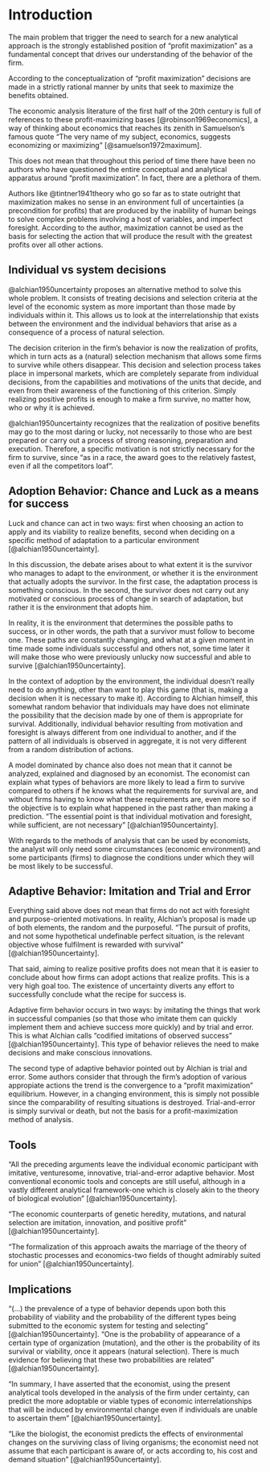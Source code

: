 # Introduction

The main problem that trigger the need to search for a new analytical approach is the strongly established position of "profit maximization" as a fundamental concept that drives our understanding of the behavior of the firm.

According to the conceptualization of "profit maximization" decisions are made in a strictly rational manner by units that seek to maximize the benefits obtained.

The economic analysis literature of the first half of the 20th century is full of references to these profit-maximizing bases [@robinson1969economics], a way of thinking about economics that reaches its zenith in Samuelson's famous quote "The very name of my subject, economics, suggests economizing or maximizing" [@samuelson1972maximum].

This does not mean that throughout this period of time there have been no authors who have questioned the entire conceptual and analytical apparatus around "profit maximization". In fact, there are a plethora of them.

Authors like @tintner1941theory who go so far as to state outright that maximization makes no sense in an environment full of uncertainties (a precondition for profits) that are produced by the inability of human beings to solve complex problems involving a host of variables, and imperfect foresight. According to the author, maximization cannot be used as the basis for selecting the action that will produce the result with the greatest profits over all other actions.

## Individual vs system decisions
@alchian1950uncertainty proposes an alternative method to solve this whole problem. It consists of treating decisions and selection criteria at the level of the economic system as more important than those made by individuals within it. This allows us to look at the interrelationship that exists between the environment and the individual behaviors that arise as a consequence of a process of natural selection.

The decision criterion in the firm's behavior is now the realization of profits, which in turn acts as a (natural) selection mechanism that allows some firms to survive while others disappear. This decision and selection process takes place in impersonal markets, which are completely separate from individual decisions, from the capabilities and motivations of the units that decide, and even from their awareness of the functioning of this criterion. Simply realizing positive profits is enough to make a firm survive, no matter how, who or why it is achieved.

@alchian1950uncertainty recognizes that the realization of positive benefits may go to the most daring or lucky, not necessarily to those who are best prepared or carry out a process of strong reasoning, preparation and execution. Therefore, a specific motivation is not strictly necessary for the firm to survive, since "as in a race, the award goes to the relatively fastest, even if all the competitors loaf".

## Adoption Behavior: Chance and Luck as a means for success
Luck and chance can act in two ways: first when choosing an action to apply and its viability to realize benefits, second when deciding on a specific method of adaptation to a particular environment [@alchian1950uncertainty].

In this discussion, the debate arises about to what extent it is the survivor who manages to adapt to the environment, or whether it is the environment that actually adopts the survivor. In the first case, the adaptation process is something conscious. In the second, the survivor does not carry out any motivated or conscious process of change in search of adaptation, but rather it is the environment that adopts him.

In reality, it is the environment that determines the possible paths to success, or in other words, the path that a survivor must follow to become one. These paths are constantly changing, and what at a given moment in time made some individuals successful and others not, some time later it will make those who were previously unlucky now successful and able to survive [@alchian1950uncertainty]. 

In the context of adoption by the environment, the individual doesn't really need to do anything, other than want to play this game (that is, making a decision when it is necessary to make it).  According to Alchian himself, this somewhat random behavior that individuals may have does not eliminate the possibility that the decision made by one of them is appropriate for survival. Additionally, individual behavior resulting from motivation and foresight is always different from one individual to another, and if the pattern of all individuals is observed in aggregate, it is not very different from a random distribution of actions.

A model dominated by chance also does not mean that it cannot be analyzed, explained and diagnosed by an economist. The economist can explain what types of behaviors are more likely to lead a firm to survive compared to others if he knows what the requirements for survival are, and without firms having to know what these requirements are, even more so if the objective is to explain what happened in the past rather than making a prediction. "The essential point is that individual motivation and foresight, while sufficient, are not necessary" [@alchian1950uncertainty].

With regards to the methods of analysis that can be used by economists, the analyst will only need some circumstances (economic environment) and some participants (firms) to diagnose the conditions under which they will be most likely to be successful.

## Adaptive Behavior: Imitation and Trial and Error
Everything said above does not mean that firms do not act with foresight and purpose-oriented motivations. In reality, Alchian's proposal is made up of both elements, the random and the purposeful. "The pursuit of profits, and not some hypothetical undefinable perfect situation, is the relevant objective whose fulfilment is rewarded with survival" [@alchian1950uncertainty]. 

That said, aiming to realize positive profits does not mean that it is easier to conclude about how firms can adopt actions that realize profits. This is a very high goal too. The existence of uncertainty diverts any effort to successfully conclude what the recipe for success is.

Adaptive firm behavior occurs in two ways: by imitating the things that work in successful companies (so that those who imitate them can quickly implement them and achieve success more quickly) and by trial and error. This is what Alchian calls "codified imitations of observed success" [@alchian1950uncertainty]. This type of behavior relieves the need to make decisions and make conscious innovations.

The second type of adaptive behavior pointed out by Alchian is trial and error. Some authors consider that through the firm's adoption of various appropiate actions the trend is the convergence to a "profit maximization" equilibrium. However, in a changing environment, this is simply not possible since the comparability of resulting situations is destroyed. Trial-and-error is simply survival or death, but not the basis for a profit-maximization method of analysis.

## Tools
"All the preceding arguments leave the individual economic participant with imitative, venturesome, innovative, trial-and-error adaptive behavior. Most conventional economic tools and concepts are still useful, although in a vastly different analytical framework-one which is closely akin to the theory of biological evolution" [@alchian1950uncertainty].

"The economic counterparts of genetic heredity, mutations, and natural selection are imitation, innovation, and positive profit" [@alchian1950uncertainty].

"The formalization of this approach awaits the marriage of the theory of stochastic processes and economics-two fields of thought admirably suited for union" [@alchian1950uncertainty].

## Implications
"(...) the prevalence of a type of behavior depends upon both this probability of viability and the probability of the different types
being submitted to the economic system for testing and selecting" [@alchian1950uncertainty]. "One is the probability of appearance of a certain type of organization (mutation), and the other is the probability of its survival or viability, once it appears (natural selection). There is much evidence for believing that these two probabilities are related" [@alchian1950uncertainty].

"In summary, I have asserted that the economist, using the present analytical tools developed in the analysis of the firm under certainty, can predict the more adoptable or viable types of economic interrelationships that will be induced by environmental change even if individuals are unable to ascertain them" [@alchian1950uncertainty].

"Like the biologist, the economist predicts the effects of environmental changes on the surviving class of living organisms; the economist need not assume that each participant is aware of, or acts according to, his cost and demand situation" [@alchian1950uncertainty].